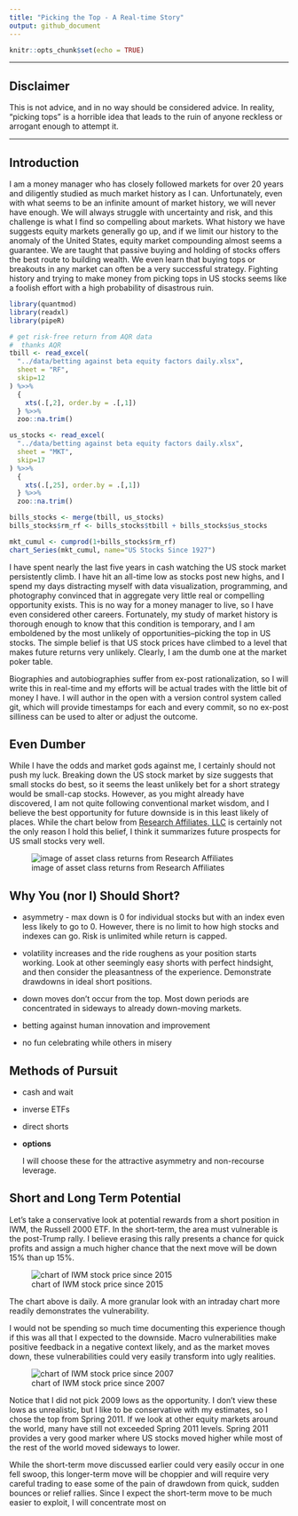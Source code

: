 ```yaml
---
title: "Picking the Top - A Real-time Story"
output: github_document
---
```


```r
knitr::opts_chunk$set(echo = TRUE)
```

<hr/>

## Disclaimer

This is not advice, and in no way should be considered advice.  In reality, "picking tops" is a horrible idea that leads to the ruin of anyone reckless or arrogant enough to attempt it.

<hr/>

## Introduction

I am a money manager who has closely followed markets for over 20 years and diligently studied as much market history as I can.  Unfortunately, even with what seems to be an infinite amount of market history, we will never have enough.  We will always struggle with uncertainty and risk, and this challenge is what I find so compelling about markets.  What history we have suggests equity markets generally go up, and if we limit our history to the anomaly of the United States, equity market compounding almost seems a guarantee.  We are taught that passive buying and holding of stocks offers the best route to building wealth.  We even learn that buying tops or breakouts in any market can often be a very successful strategy.  Fighting history and trying to make money from picking tops in US stocks seems like a foolish effort with a high probability of disastrous ruin.

```r
library(quantmod)
library(readxl)
library(pipeR)

# get risk-free return from AQR data
#  thanks AQR
tbill <- read_excel(
  "../data/betting against beta equity factors daily.xlsx",
  sheet = "RF",
  skip=12
) %>>%
  {
    xts(.[,2], order.by = .[,1])
  } %>>%
  zoo::na.trim()

us_stocks <- read_excel(
  "../data/betting against beta equity factors daily.xlsx",
  sheet = "MKT",
  skip=17
) %>>%
  {
    xts(.[,25], order.by = .[,1])
  } %>>%
  zoo::na.trim()

bills_stocks <- merge(tbill, us_stocks)
bills_stocks$rm_rf <- bills_stocks$tbill + bills_stocks$us_stocks

mkt_cumul <- cumprod(1+bills_stocks$rm_rf)
chart_Series(mkt_cumul, name="US Stocks Since 1927")
```

I have spent nearly the last five years in cash watching the US stock market persistently climb.  I have hit an all-time low as stocks post new highs, and I spend my days distracting myself with data visualization, programming, and photography convinced that in aggregate very little real or compelling opportunity exists.  This is no way for a money manager to live, so I have even considered other careers.  Fortunately, my study of market history is thorough enough to know that this condition is temporary, and I am emboldened by the most unlikely of opportunities--picking the top in US stocks.  The simple belief is that US stock prices have climbed to a level that makes future returns very unlikely.  Clearly, I am the dumb one at the market poker table.

Biographies and autobiographies suffer from ex-post rationalization, so I will write this in real-time and my efforts will be actual trades with the little bit of money I have.  I will author in the open with a version control system called git, which will provide timestamps for each and every commit, so no ex-post silliness can be used to alter or adjust the outcome.


## Even Dumber

While I have the odds and market gods against me, I certainly should not push my luck.  Breaking down the US stock market by size suggests that small stocks do best, so it seems the least unlikely bet for a short strategy would be small-cap stocks.  However, as you might already have discovered, I am not quite following conventional market wisdom, and I believe the best opportunity for future downside is in this least likely of places.  While the chart below from [Research Affiliates, LLC](https://www.researchaffiliates.com/en_us/about-us.html) is certainly not the only reason I hold this belief, I think it summarizes future prospects for US small stocks very well.

![image of asset class returns from Research Affiliates](index_files/figure-markdown_github/research_affiliates_CORE_OVERVIEW_ScatterPlot.png)

## Why You (nor I) Should Short?

* asymmetry - max down is 0 for individual stocks but with an index even less likely to go to 0.  However, there is no limit to how high stocks and indexes can go.  Risk is unlimited while return is capped.

* volatility increases and the ride roughens as your position starts working.  Look at other seemingly easy shorts with perfect hindsight, and then consider the pleasantness of the experience.  Demonstrate drawdowns in ideal short positions.

* down moves don't occur from the top.  Most down periods are concentrated in sideways to already down-moving markets.

* betting against human innovation and improvement

* no fun celebrating while others in misery


## Methods of Pursuit

* cash and wait

* inverse ETFs

* direct shorts

* **options**
    
    I will choose these for the attractive asymmetry and non-recourse leverage.


## Short and Long Term Potential

Let's take a conservative look at potential rewards from a short position in IWM, the Russell 2000 ETF.  In the short-term, the area must vulnerable is the post-Trump rally.  I believe erasing this rally presents a chance for quick profits and assign a much higher chance that the next move will be down 15% than up 15%.

![chart of IWM stock price since 2015](index_files/figure-markdown_github/iwm_short_term.png)

The chart above is daily.  A more granular look with an intraday chart more readily demonstrates the vulnerability.

I would not be spending so much time documenting this experience though if this was all that I expected to the downside.  Macro vulnerabilities make positive feedback in a negative context likely, and as the market moves down, these vulnerabilities could very easily transform into ugly realities.

![chart of IWM stock price since 2007](index_files/figure-markdown_github/iwm_longerterm.png)

Notice that I did not pick 2009 lows as the opportunity.  I don't view these lows as unrealistic, but I like to be conservative with my estimates, so I chose the top from Spring 2011.  If we look at other equity markets around the world, many have still not exceeded Spring 2011 levels.  Spring 2011 provides a very good marker where US stocks moved higher while most of the rest of the world moved sideways to lower.

While the short-term move discussed earlier could very easily occur in one fell swoop, this longer-term move will be choppier and will require very careful trading to ease some of the pain of drawdown from quick, sudden bounces or relief rallies.  Since I expect the short-term move to be much easier to exploit, I will concentrate most on 